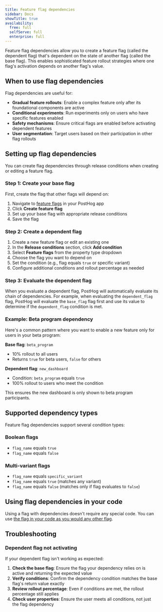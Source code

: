```yaml
---
title: Feature flag dependencies
sidebar: Docs
showTitle: true
availability:
  free: full
  selfServe: full
  enterprise: full
---
```


Feature flag dependencies allow you to create a feature flag (called the dependent flag) that's dependent on the state of another flag (called the base flag). This enables sophisticated feature rollout strategies where one flag's activation depends on another flag's value.
## When to use flag dependencies

Flag dependencies are useful for:

- **Gradual feature rollouts**: Enable a complex feature only after its foundational components are active
- **Conditional experiments**: Run experiments only on users who have specific features enabled
- **Safety mechanisms**: Ensure critical flags are enabled before activating dependent features
- **User segmentation**: Target users based on their participation in other flag rollouts

## Setting up flag dependencies

You can create flag dependencies through release conditions when creating or editing a feature flag.

### Step 1: Create your base flag

First, create the flag that other flags will depend on:

1. Navigate to [feature flags](https://app.posthog.com/feature_flags) in your PostHog app
2. Click **Create feature flag**
3. Set up your base flag with appropriate release conditions
4. Save the flag

### Step 2: Create a dependent flag

1. Create a new feature flag or edit an existing one
2. In the **Release conditions** section, click **Add condition**
3. Select **Feature flags** from the property type dropdown
4. Choose the flag you want to depend on
5. Set the condition (e.g., flag equals `true` or specific variant)
6. Configure additional conditions and rollout percentage as needed

### Step 3: Evaluate the dependent flag

When you evaluate a dependent flag, PostHog will automatically evaluate its chain of dependencies. For example, when evaluating the `dependent_flag` flag, PostHog will evaluate the `base_flag` flag first and use its value to determine if the `dependent_flag` condition is met.

### Example: Beta program dependency

Here's a common pattern where you want to enable a new feature only for users in your beta program:

**Base flag**: `beta_program`

- 10% rollout to all users
- Returns `true` for beta users, `false` for others

**Dependent flag**: `new_dashboard`

- Condition: `beta_program` equals `true`
- 100% rollout to users who meet the condition

This ensures the new dashboard is only shown to beta program participants.

## Supported dependency types

Feature flag dependencies support several condition types:

### Boolean flags

- `flag_name` equals `true`
- `flag_name` equals `false`

### Multi-variant flags

- `flag_name` equals `specific_variant`
- `flag_name` equals `true` (matches any variant)
- `flag_name` equals `false` (matches only if flag evaluates to `false`)

## Using flag dependencies in your code

Using a flag with dependencies doesn't require any special code. You can use [the flag in your code as you would any other flag](/docs/feature-flags/code-based-flags).

## Troubleshooting

### Dependent flag not activating

If your dependent flag isn't working as expected:

1. **Check the base flag**: Ensure the flag your dependency relies on is active and returning the expected value
2. **Verify conditions**: Confirm the dependency condition matches the base flag's return value exactly
3. **Review rollout percentage**: Even if conditions are met, the rollout percentage still applies
4. **Check user properties**: Ensure the user meets all conditions, not just the flag dependency
